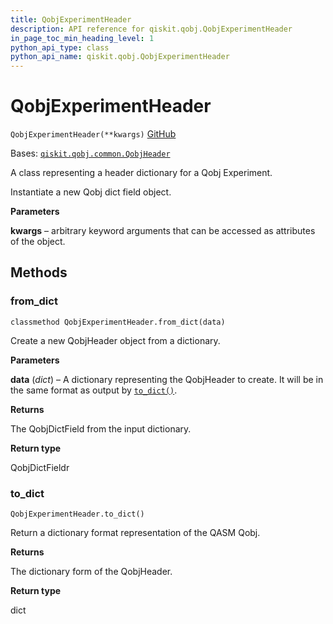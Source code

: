 ```yaml
---
title: QobjExperimentHeader
description: API reference for qiskit.qobj.QobjExperimentHeader
in_page_toc_min_heading_level: 1
python_api_type: class
python_api_name: qiskit.qobj.QobjExperimentHeader
---
```


# QobjExperimentHeader

<span id="qiskit.qobj.QobjExperimentHeader" />

`QobjExperimentHeader(**kwargs)` [GitHub](https://github.com/qiskit/qiskit/tree/stable/0.23/qiskit/qobj/common.py "view source code")

Bases: [`qiskit.qobj.common.QobjHeader`](qiskit.qobj.QobjHeader "qiskit.qobj.common.QobjHeader")

A class representing a header dictionary for a Qobj Experiment.

Instantiate a new Qobj dict field object.

**Parameters**

**kwargs** – arbitrary keyword arguments that can be accessed as attributes of the object.

## Methods

### from\_dict

<span id="qiskit.qobj.QobjExperimentHeader.from_dict" />

`classmethod QobjExperimentHeader.from_dict(data)`

Create a new QobjHeader object from a dictionary.

**Parameters**

**data** (*dict*) – A dictionary representing the QobjHeader to create. It will be in the same format as output by [`to_dict()`](qiskit.qobj.QobjExperimentHeader#to_dict "qiskit.qobj.QobjExperimentHeader.to_dict").

**Returns**

The QobjDictField from the input dictionary.

**Return type**

QobjDictFieldr

### to\_dict

<span id="qiskit.qobj.QobjExperimentHeader.to_dict" />

`QobjExperimentHeader.to_dict()`

Return a dictionary format representation of the QASM Qobj.

**Returns**

The dictionary form of the QobjHeader.

**Return type**

dict

